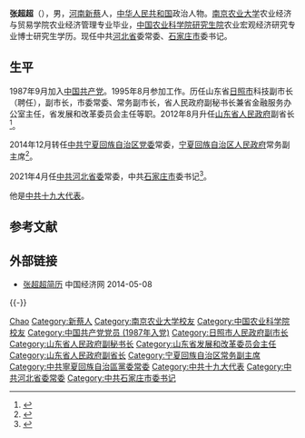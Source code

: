 '''张超超'''（{{bd|1967年|12月||catIdx=Zhang张}}），男，[[河南省|河南]][[新蔡县|新蔡]]人，[[中华人民共和国|中华人民共和国]]政治人物。[[南京农业大学|南京农业大学]]农业经济与贸易学院农业经济管理专业毕业，[[中国农业科学院研究生院|中国农业科学院研究生院]]农业宏观经济研究专业博士研究生学历。现任中共[[河北省|河北省]]委常委、[[石家庄市|石家庄市]]委书记。

== 生平 ==
1987年9月加入[[中国共产党|中国共产党]]。1995年8月参加工作。历任山东省[[日照市|日照市]]科技副市长（聘任），副市长，市委常委、常务副市长，省人民政府副秘书长兼省金融服务办公室主任，省发展和改革委员会主任等职。2012年8月升任[[山东省人民政府|山东省人民政府]]副省长<ref>{{cite web|title=张超超:我省最年轻副省级干部|url=http://news.ifeng.com/gundong/detail_2012_08/02/16487980_0.shtml|accessdate=2013-05-01|date=2012-08-02|publisher=[[凤凰网|凤凰网]]|archive-date=2019-05-19|archive-url=https://web.archive.org/web/20190519202305/http://news.ifeng.com/gundong/detail_2012_08/02/16487980_0.shtml}}</ref>。

2014年12月转任[[中国共产党宁夏回族自治区委员会|中共宁夏回族自治区党委]]常委，[[宁夏回族自治区人民政府|宁夏回族自治区人民政府]]常务副主席<ref>{{Cite web|title=张超超任宁夏自治区副主席 原任山东副省长(简历)|url=http://www.chinanews.com/gn/2014/12-23/6904861.shtml|accessdate=2021-04-26|date=2014-12-23|publisher=中新网|archive-date=2019-05-21|archive-url=https://web.archive.org/web/20190521160432/http://www.chinanews.com/gn/2014/12-23/6904861.shtml}}</ref>。

2021年4月任[[中国共产党河北省委员会|中共河北省委]]常委，中共[[石家庄市|石家庄市]]委书记<ref>{{Cite web|title=张超超同志任河北省委常委、石家庄市委书记|url=http://www.ce.cn/xwzx/gnsz/gdxw/202104/26/t20210426_36512858.shtml|accessdate=2021-04-26|date=2021-04-26|publisher=中国经济网|archive-url=https://web.archive.org/web/20210429075928/http://www.ce.cn/xwzx/gnsz/gdxw/202104/26/t20210426_36512858.shtml|archive-date=2021-04-29|dead-url=no}}</ref>。

他是[[中国共产党第十九次全国代表大会|中共十九大]][[中国共产党第十九次全国代表大会代表名单|代表]]。

== 参考文献 ==
{{reflist}}

== 外部链接 ==
* [http://district.ce.cn/zt/rwk/sf/sd/rs/201206/25/t20120625_23434898.shtml 张超超简历] {{Wayback|url=http://district.ce.cn/zt/rwk/sf/sd/rs/201206/25/t20120625_23434898.shtml |date=20190520180938 }} 中国经济网 2014-05-08
{{-}}
{{start box}}
{{s-ppo|cpc}}
{{s-before|[[邢国辉|邢国辉]]}}
{{s-title|[[中国共产党石家庄市委员会|中国共产党石家庄市委员会]]书记|2021年4月－}}
{{s-inc}}
{{s-gov|prc}}
{{s-before|[[袁家军|袁家军]]}}
{{s-title|[[宁夏回族自治区人民政府|宁夏回族自治区人民政府]]常务副主席|2014年12月－2021年4月}}
{{s-after|[[赵永清_(1963年)|赵永清]]}}
{{s-before|[[费云良|费云良]]}}
{{s-title|[[山东省发展和改革委员会|山东省发展和改革委员会]]主任|2010年1月－2013年3月}}
{{s-after|[[张务锋|张务锋]]}}
{{s-before|？}}
{{s-title|[[山东省人民政府金融服务办公室|山东省人民政府金融服务办公室]]主任|2005年9月－2010年1月}}
{{s-after|[[李永健|李永健]]}}
{{end box}}
{{河北省领导人}}
{{Authority control}}
{{DEFAULTSORT:Zhang张}}
[[Category:张姓|Chao]]
[[Category:新蔡人|Category:新蔡人]]
[[Category:南京农业大学校友|Category:南京农业大学校友]]
[[Category:中国农业科学院校友|Category:中国农业科学院校友]]
[[Category:中国共产党党员_(1987年入党)|Category:中国共产党党员 (1987年入党)]]
[[Category:日照市人民政府副市长|Category:日照市人民政府副市长]]
[[Category:山东省人民政府副秘书长|Category:山东省人民政府副秘书长]]
[[Category:山东省发展和改革委员会主任|Category:山东省发展和改革委员会主任]]
[[Category:山东省人民政府副省长|Category:山东省人民政府副省长]]
[[Category:宁夏回族自治区常务副主席|Category:宁夏回族自治区常务副主席]]
[[Category:中共寧夏回族自治區黨委常委|Category:中共寧夏回族自治區黨委常委]]
[[Category:中共十九大代表|Category:中共十九大代表]]
[[Category:中共河北省委常委|Category:中共河北省委常委]]
[[Category:中共石家庄市委书记|Category:中共石家庄市委书记]]